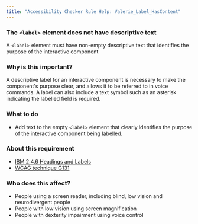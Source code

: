 ```yaml
---
title: "Accessibility Checker Rule Help: Valerie_Label_HasContent"
---
```


<div className="toolHelp">
<Row>
<Column colLg={16} colMd={8} colSm={4} className="toolHead">

### The `<label>` element does not have descriptive text

<div id="locLevel"></div>

A `<label>` element must have non-empty descriptive text that identifies the purpose of the interactive component

</Column>
</Row>
<Row>
<Column colLg={11} colMd={5} colSm={4} className="toolMain">

### Why is this important?

A descriptive label for an interactive component is necessary to make the component's purpose clear, and allows it to be referred to in voice commands. A label can also include a text symbol such as an asterisk indicating the labelled field is required.

<div id="locSnippet"></div>

### What to do

* Add text to the empty `<label>` element that clearly identifies the purpose of the interactive component being labelled.

</Column>
<Column colLg={5} colMd={3} colSm={4} className="toolLeft">

### About this requirement

* [IBM 2.4.6 Headings and Labels](https://www.ibm.com/able/requirements/requirements/#2_4_6)
* [WCAG technique G131](https://www.w3.org/WAI/WCAG21/Techniques/general/G131)

### Who does this affect?

* People using a screen reader, including blind, low vision and neurodivergent people
* People with low vision using screen magnification
* People with dexterity impairment using voice control

</Column>
</Row>
</div>

